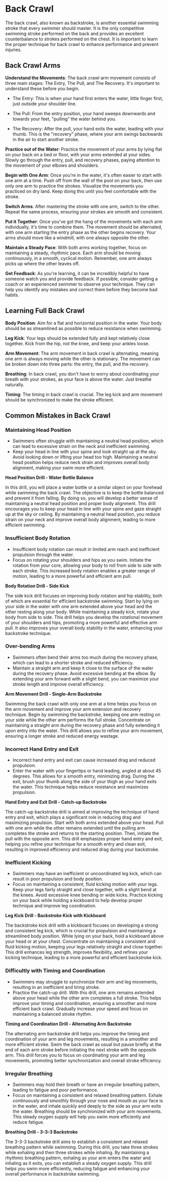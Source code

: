 # Back Crawl

The back crawl, also known as backstroke, is another essential swimming stroke that every swimmer should master. It is the only competitive swimming stroke performed on the back and provides an excellent counterbalance to strokes performed on the chest. It is important to learn the proper technique for back crawl to enhance performance and prevent injuries.

## Back Crawl Arms

**Understand the Movements**: The back crawl arm movement consists of three main stages: The Entry, The Pull, and The Recovery. It's important to understand these before you begin.

- The Entry: This is when your hand first enters the water, little finger first, just outside your shoulder line. 

- The Pull: From the entry position, your hand sweeps downwards and towards your feet, "pulling" the water behind you.

- The Recovery: After the pull, your hand exits the water, leading with your thumb. This is the "recovery" phase, where your arm swings backwards in the air to start another stroke.

**Practice out of the Water**: Practice the movement of your arms by lying flat on your back on a bed or floor, with your arms extended at your sides. Slowly go through the entry, pull, and recovery phases, paying attention to the movement of your elbows and shoulders.

**Begin with One Arm**: Once you're in the water, it's often easier to start with one arm at a time. Push off from the wall of the pool on your back, then use only one arm to practice the strokes. Visualize the movements you practiced on dry land. Keep doing this until you feel comfortable with the stroke.

**Switch Arms**: After mastering the stroke with one arm, switch to the other. Repeat the same process, ensuring your strokes are smooth and consistent.

**Put it Together**: Once you've got the hang of the movements with each arm individually, it's time to combine them. The movement should be alternated, with one arm starting the entry phase as the other begins recovery. Your arms should move like a windmill, with one always opposite the other.

**Maintain a Steady Pace**: With both arms working together, focus on maintaining a steady, rhythmic pace. Each arm should be moving continuously, in a smooth, cyclical motion. Remember, one arm always picks up where the other leaves off.

**Get Feedback**: As you're learning, it can be incredibly helpful to have someone watch you and provide feedback. If possible, consider getting a coach or an experienced swimmer to observe your technique. They can help you identify any mistakes and correct them before they become bad habits.

## Learning Full Back Crawl

**Body Position**: Aim for a flat and horizontal position in the water. Your body should be as streamlined as possible to reduce resistance when swimming.

**Leg Kick**: Your legs should be extended fully and kept relatively close together. Kick from the hip, not the knee, and keep your ankles loose.

**Arm Movement**: The arm movement in back crawl is alternating, meaning one arm is always moving while the other is stationary. The movement can be broken down into three parts: the entry, the pull, and the recovery.

**Breathing**: In back crawl, you don't have to worry about coordinating your breath with your strokes, as your face is above the water. Just breathe naturally.

**Timing**: The timing in back crawl is crucial. The leg kick and arm movement should be synchronized to make the stroke efficient.

## Common Mistakes in Back Crawl

### Maintaining Head Position

   - Swimmers often struggle with maintaining a neutral head position, which can lead to excessive strain on the neck and inefficient swimming.
   - Keep your head in line with your spine and look straight up at the sky. Avoid looking down or lifting your head too high. Maintaining a neutral head position helps reduce neck strain and improves overall body alignment, making your swim more efficient.

**Head Position Drill - Water Bottle Balance**

In this drill, you will place a water bottle or a similar object on your forehead while swimming the back crawl. The objective is to keep the bottle balanced and prevent it from falling. By doing so, you will develop a better sense of maintaining a neutral head position and proper body alignment. This drill encourages you to keep your head in line with your spine and gaze straight up at the sky or ceiling. By maintaining a neutral head position, you reduce strain on your neck and improve overall body alignment, leading to more efficient swimming.

### Insufficient Body Rotation

   - Insufficient body rotation can result in limited arm reach and inefficient propulsion through the water.
   - Focus on rotating your shoulders and hips as you swim. Initiate the rotation from your core, allowing your body to roll from side to side with each stroke. This increased body rotation enables a greater range of motion, leading to a more powerful and efficient arm pull.

**Body Rotation Drill - Side Kick**

The side kick drill focuses on improving body rotation and hip stability, both of which are essential for efficient backstroke swimming. Start by lying on your side in the water with one arm extended above your head and the other resting along your body. While maintaining a steady kick, rotate your body from side to side. This drill helps you develop the rotational movement of your shoulders and hips, promoting a more powerful and effective arm pull. It also improves your overall body stability in the water, enhancing your backstroke technique.

### Over-bending Arms

- Swimmers often bend their arms too much during the recovery phase, which can lead to a shorter stroke and reduced efficiency.
- Maintain a straight arm and keep it close to the surface of the water during the recovery phase. Avoid excessive bending at the elbow. By extending your arm forward with a slight bend, you can maximize your stroke length and improve overall efficiency.

**Arm Movement Drill - Single-Arm Backstroke**

Swimming the back crawl with only one arm at a time helps you focus on the arm movement and improve your arm extension and recovery technique. Begin by swimming the backstroke, keeping one arm resting on your side while the other arm performs the full stroke. Concentrate on maintaining a straight arm during the recovery phase and fully extending it upon entry into the water. This drill allows you to refine your arm movement, ensuring a longer stroke and reduced energy wastage.

### Incorrect Hand Entry and Exit

   - Incorrect hand entry and exit can cause increased drag and reduced propulsion.
   - Enter the water with your fingertips or hand leading, angled at about 45 degrees. This allows for a smooth entry, minimizing drag. During the exit, brush your thumb along the side of your thigh as your hand exits the water. This technique helps reduce resistance and maximizes propulsion.

**Hand Entry and Exit Drill - Catch-up Backstroke**

The catch-up backstroke drill is aimed at improving the technique of hand entry and exit, which plays a significant role in reducing drag and maximizing propulsion. Start with both arms extended above your head. Pull with one arm while the other remains extended until the pulling arm completes the stroke and returns to the starting position. Then, initiate the pull with the opposite arm. This drill emphasizes proper hand entry and exit, helping you refine your technique for a smooth entry and clean exit, resulting in improved efficiency and reduced drag during your backstroke.

### Inefficient Kicking

   - Swimmers may have an inefficient or uncoordinated leg kick, which can result in poor propulsion and body position.
   - Focus on maintaining a consistent, fluid kicking motion with your legs. Keep your legs fairly straight and close together, with a slight bend at the knees. Avoid excessive knee bending or wide kicks. Practice kicking on your back while holding a kickboard to help develop proper technique and improve leg coordination.

**Leg Kick Drill - Backstroke Kick with Kickboard**

The backstroke kick drill with a kickboard focuses on developing a strong and consistent leg kick, which is crucial for propulsion and maintaining a streamlined body position. While lying on your back, hold a kickboard above your head or at your chest. Concentrate on maintaining a consistent and fluid kicking motion, keeping your legs relatively straight and close together. This drill enhances leg strength, improves flexibility, and refines your kicking technique, leading to a more powerful and efficient backstroke kick.

### Difficultly with Timing and Coordination

   - Swimmers may struggle to synchronize their arm and leg movements, resulting in an inefficient and tiring stroke.
   - Practice the catch-up drill. With this drill, one arm remains extended above your head while the other arm completes a full stroke. This helps improve your timing and coordination, ensuring a smoother and more efficient back crawl. Gradually increase your speed and focus on maintaining a balanced stroke rhythm.

**Timing and Coordination Drill - Alternating Arm Backstroke**

The alternating arm backstroke drill helps you improve the timing and coordination of your arm and leg movements, resulting in a smoother and more efficient stroke. Swim the back crawl as usual but pause briefly at the end of each arm stroke before initiating the next stroke with the opposite arm. This drill forces you to focus on coordinating your arm and leg movements, promoting better synchronization and overall stroke efficiency.

### Irregular Breathing

   - Swimmers may hold their breath or have an irregular breathing pattern, leading to fatigue and poor performance.
   - Focus on maintaining a consistent and relaxed breathing pattern. Exhale continuously and smoothly through your nose and mouth as your face is in the water, and inhale quickly and deeply to the side as your arm exits the water. Breathing should be synchronized with your arm movements. This steady oxygen supply will help you swim more efficiently and reduce fatigue.

**Breathing Drill - 3-3-3 Backstroke**

The 3-3-3 backstroke drill aims to establish a consistent and relaxed breathing pattern while swimming. During this drill, you take three strokes while exhaling and then three strokes while inhaling. By maintaining a rhythmic breathing pattern, exhaling as your arm enters the water and inhaling as it exits, you can establish a steady oxygen supply. This drill helps you swim more efficiently, reducing fatigue and enhancing your overall performance in backstroke swimming.